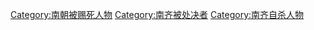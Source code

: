 [[Category:南朝被赐死人物|Category:南朝被赐死人物]]
[[Category:南齐被处决者|Category:南齐被处决者]]
[[Category:南齐自杀人物|Category:南齐自杀人物]]